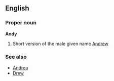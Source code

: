 ==English==
===Proper noun===
'''Andy'''

# Short version of the male given name [[Andrew]]

===See also===
*[[Andrea]]
*[[Drew]]